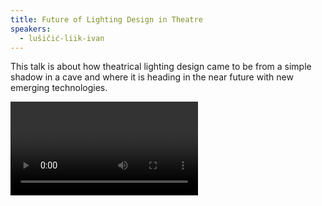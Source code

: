 ```yaml
---
title: Future of Lighting Design in Theatre
speakers:
  - lušičić-liik-ivan
---
```

This talk is about how theatrical lighting design came to be from a simple shadow in a cave and where it is heading in the near future with new emerging technologies.

<Video provider="youtube" id="7wwIdRouKT8" />
